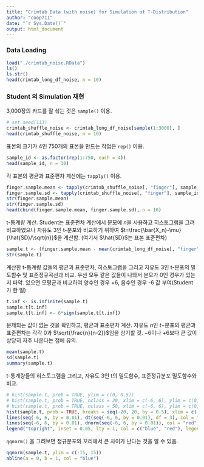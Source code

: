 ```yaml
---
title: "Crimtab Data (with noise) for Simulation of T-Distribution"
author: "coop711"
date: "`r Sys.Date()`"
output: html_document
---
```


### Data Loading

```r
load("./crimtab_noise.RData")
ls()
ls.str()
head(crimtab_long_df_noise, n = 10)
```

### Student 의 Simulation 재현

3,000장의 카드를 잘 섞는 것은 `sample()` 이용.
 
```r
# set.seed(113)
crimtab_shuffle_noise <- crimtab_long_df_noise[sample(1:3000), ]
head(crimtab_shuffle_noise, n = 10)
```

표본의 크기가 4인 750개의 표본을 만드는 작업은 `rep()` 이용.

```r
sample_id <- as.factor(rep(1:750, each = 4))
head(sample_id, n = 10)
```

각 표본의 평균과 표준편차 계산에는 `tapply()` 이용. 

```r
finger.sample.mean <- tapply(crimtab_shuffle_noise[, "finger"], sample_id, mean)
finger.sample.sd <- tapply(crimtab_shuffle_noise[, "finger"], sample_id, sd)
str(finger.sample.mean)
str(finger.sample.sd)
head(cbind(finger.sample.mean, finger.sample.sd), n = 10)
```

t-통계량 계산. Student는 표준편차 계산에서 분모에 $n$을 사용하고 히스토그램을 그려 비교하였으나 자유도 3인 t-분포와 비교하기 위하여 $t=\frac{\bar{X_n}-\mu}{\hat{SD}/\sqrt{n}}$을 계산함. (여기서 $\hat{SD}$는 표본 표준편차)

```r
sample.t <- (finger.sample.mean - mean(crimtab_long_df_noise[, "finger"]))/(finger.sample.sd/sqrt(4))
str(sample.t)
```

계산한 t-통계량 값들의 평균과 표준편차, 히스토그램을 그리고 자유도 3인 t-분포의 밀도함수 및 표준정규곡선과 비교. 우선 모두 같은 값들이 나와서 분모가 0인 경우가 있는지 파악. 있으면 모평균과 비교하여 양수인 경우 +6, 음수인 경우 -6 값 부여(Student가 한 일)

```r
t.inf <- is.infinite(sample.t)
sample.t[t.inf]
sample.t[t.inf] <- 6*sign(sample.t[t.inf])
```

문제되는 값이 없는 것을 확인하고, 평균과 표준편차 계산. 자유도 $n$인 $t-$분포의 평균과 표준편차는 각각 0과 $\sqrt{\frac{n}{n-2}}$임을 상기할 것. $-6$이나 $+6$보다 큰 값이 상당히 자주 나온다는 점에 유의.

```r
mean(sample.t)
sd(sample.t)
summary(sample.t)
```

t-통계량들의 히스토그램을 그리고, 자유도 3인 t의 밀도함수, 표준정규분포 밀도함수와 비교.

```r
# hist(sample.t, prob = TRUE, ylim = c(0, 0.5))
# hist(sample.t, prob = TRUE, nclass = 20, xlim = c(-6, 6), ylim = c(0, 0.5), main = "Histogram of Sample t-statistics", xlab = "Sampled t-values")
# hist(sample.t, prob = TRUE, nclass = 50, xlim = c(-6, 6), ylim = c(0, 0.5), main = "Histogram of Sample t-statistics", xlab = "Sampled t-values")
hist(sample.t, prob = TRUE, breaks = seq(-20, 20, by = 0.5), xlim = c(-6, 6), ylim = c(0, 0.5), main = "Histogram of Sample t-statistics", xlab = "Sample t-values")
lines(seq(-6, 6, by = 0.01), dt(seq(-6, 6, by = 0.01), df = 3), col = "blue")
lines(seq(-6, 6, by = 0.01), dnorm(seq(-6, 6, by = 0.01)), col = "red")
legend("topright", inset = 0.05, lty = 1, col = c("blue", "red"), legend = c("t with df = 3", "standard normal"))
```

`qqnorm()` 을 그려보면 정규분포와 꼬리에서 큰 차이가 난다는 것을 알 수 있음.

```r
qqnorm(sample.t, ylim = c(-15, 15))
abline(a = 0, b = 1, col = "blue")
```

